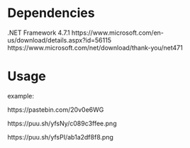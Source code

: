 # Dependencies

.NET Framework 4.7.1
https://www.microsoft.com/en-us/download/details.aspx?id=56115
https://www.microsoft.com/net/download/thank-you/net471

# Usage
example:

https://pastebin.com/20v0e6WG

https://puu.sh/yfsNy/c089c3ffee.png

https://puu.sh/yfsPI/ab1a2df8f8.png